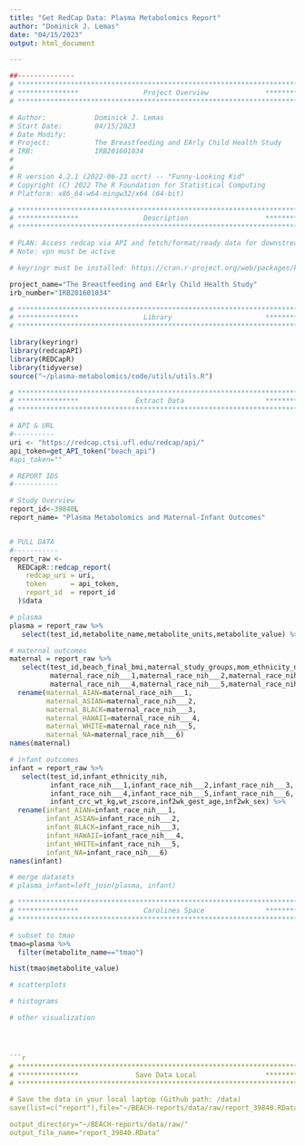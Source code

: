 ```yaml
---
title: "Get RedCap Data: Plasma Metabolomics Report"
author: "Dominick J. Lemas"
date: "04/15/2023"
output: html_document

---
```


```r
##-------------- 
# **************************************************************************** #
# ***************                Project Overview              *************** #
# **************************************************************************** #

# Author:            Dominick J. Lemas
# Start Date:        04/15/2023 
# Date Modify:       
# Project:           The Breastfeeding and EArly Child Health Study
# IRB:               IRB201601034
#                   
#
# R version 4.2.1 (2022-06-23 ucrt) -- "Funny-Looking Kid"
# Copyright (C) 2022 The R Foundation for Statistical Computing
# Platform: x86_64-w64-mingw32/x64 (64-bit)

# **************************************************************************** #
# ***************                Description                   *************** #
# **************************************************************************** #

# PLAN: Access redcap via API and fetch/format/ready data for downstream analysis.
# Note: vpn must be active

# keyringr must be installed: https://cran.r-project.org/web/packages/keyringr/vignettes/Avoiding_plain_text_passwords_in_R_with_keyringr.html

project_name="The Breastfeeding and EArly Child Health Study"
irb_number="IRB201601034"

```

```r

# **************************************************************************** #
# ***************                Library                       *************** #
# **************************************************************************** #

library(keyringr)
library(redcapAPI)
library(REDCapR)
library(tidyverse)
source("~/plasma-metabolomics/code/utils/utils.R")


```

```r

# **************************************************************************** #
# ***************              Extract Data                    *************** #
# **************************************************************************** #

# API & URL
#----------
uri <- "https://redcap.ctsi.ufl.edu/redcap/api/"
api_token=get_API_token("beach_api")
#api_token=""

# REPORT IDS
#-----------

# Study Overview
report_id<-39840L
report_name= "Plasma Metabolomics and Maternal-Infant Outcomes"


# PULL DATA
#-----------
report_raw <-
  REDCapR::redcap_report(
    redcap_uri = uri,
    token      = api_token,
    report_id  = report_id
  )$data 

# plasma
plasma = report_raw %>%
   select(test_id,metabolite_name,metabolite_units,metabolite_value) %>% drop_na()

# maternal outcomes
maternal = report_raw %>%
   select(test_id,beach_final_bmi,maternal_study_groups,mom_ethnicity_nih,
          maternal_race_nih___1,maternal_race_nih___2,maternal_race_nih___3,
          maternal_race_nih___4,maternal_race_nih___5,maternal_race_nih___6) %>% drop_na() %>%
  rename(maternal_AIAN=maternal_race_nih___1,
         maternal_ASIAN=maternal_race_nih___2,
         maternal_BLACK=maternal_race_nih___3,
         maternal_HAWAII=maternal_race_nih___4,
         maternal_WHITE=maternal_race_nih___5,
         maternal_NA=maternal_race_nih___6)
names(maternal)

# infant outcomes
infant = report_raw %>%
   select(test_id,infant_ethnicity_nih,
          infant_race_nih___1,infant_race_nih___2,infant_race_nih___3,
          infant_race_nih___4,infant_race_nih___5,infant_race_nih___6,
          infant_crc_wt_kg,wt_zscore,inf2wk_gest_age,inf2wk_sex) %>%
  rename(infant_AIAN=infant_race_nih___1,
         infant_ASIAN=infant_race_nih___2,
         infant_BLACK=infant_race_nih___3,
         infant_HAWAII=infant_race_nih___4,
         infant_WHITE=infant_race_nih___5,
         infant_NA=infant_race_nih___6)
names(infant)

# merge datasets
# plasma_infant=left_join(plasma, infant)


```

```r

# **************************************************************************** #
# ***************                Carolines Space               *************** #
# **************************************************************************** #

# subset to tmao
tmao=plasma %>%
  filter(metabolite_name=="tmao")

hist(tmao$metabolite_value)

# scatterplots

# histograms

# other visualization




```r

# **************************************************************************** #
# ***************              Save Data Local                 *************** #
# **************************************************************************** #

# Save the data in your local laptop (Github path: /data)
save(list=c("report"),file="~/BEACH-reports/data/raw/report_39840.RData")

output_directory="~/BEACH-reports/data/raw/"
output_file_name="report_39840.RData"

```

